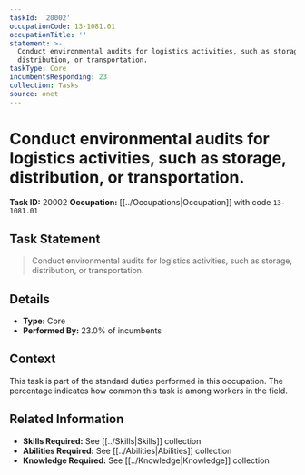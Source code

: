 ```yaml
---
taskId: '20002'
occupationCode: 13-1081.01
occupationTitle: ''
statement: >-
  Conduct environmental audits for logistics activities, such as storage,
  distribution, or transportation.
taskType: Core
incumbentsResponding: 23
collection: Tasks
source: onet
---
```

# Conduct environmental audits for logistics activities, such as storage, distribution, or transportation.

**Task ID:** 20002
**Occupation:** [[../Occupations|Occupation]] with code `13-1081.01`

## Task Statement

> Conduct environmental audits for logistics activities, such as storage, distribution, or transportation.

## Details

- **Type:** Core
- **Performed By:** 23.0% of incumbents

## Context

This task is part of the standard duties performed in this occupation. The percentage indicates how common this task is among workers in the field.

## Related Information

- **Skills Required:** See [[../Skills|Skills]] collection
- **Abilities Required:** See [[../Abilities|Abilities]] collection
- **Knowledge Required:** See [[../Knowledge|Knowledge]] collection
